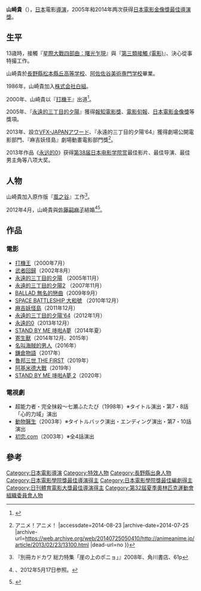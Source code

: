 {{Infobox entertainer
| type  =导演
| name = 山崎貴
| image =  27th_Tokyo_International_Film_Festival_Takashi_Yamazaki_from_Parasyte.jpg
| caption = 山崎貴在第27[[东京国际电影节|东京国际电影节]]上
| birth_date = {{Birth date and age|mf=yes|1964|6|12}}
| birth_place = {{JPN}}[[長野縣|長野縣]][[松本市|松本市]]
| years_active = 
| awards = 
| yokohamafilmawards = '''最佳技術'''<br>2005年 《[[永遠的三丁目的夕陽|永遠的三丁目的夕陽]]》
| hochifilmawards = '''最佳影片'''<br>2005年 《[[永遠的三丁目的夕陽|永遠的三丁目的夕陽]]》
| kinemajunpotop10awards = '''讀者選出日本電影最佳導演'''<br>2005年 《[[永遠的三丁目的夕陽|永遠的三丁目的夕陽]]》
| japanacademyawards = '''[[日本電影學院獎最佳動畫片獎|最佳動畫片獎]]'''<br>2014年 《[[STAND_BY_ME_哆啦A夢|STAND BY ME 哆啦A夢]]》<br>'''[[日本電影學院獎最佳導演獎|最佳導演獎]]'''<br>2005年 《[[永遠的三丁目的夕陽|永遠的三丁目的夕陽]]》<br>2014年 《[[永遠的0|永遠的0]]》<br>'''最佳編劇獎'''<br>2005年 《[[永遠的三丁目的夕陽|永遠的三丁目的夕陽]]》
}}

'''山崎貴'''（{{bd|1964年|6月12日|||Yamazaki Takashi}}），[[日本|日本]]電影[[導演|導演]]，2005年和2014年两次获得[[日本電影金像獎最佳導演獎|日本電影金像獎最佳導演獎]]。

==生平==
13歳時，接觸『[[星際大戰四部曲：曙光乍現|星際大戰四部曲：曙光乍現]]』與『[[第三類接觸_(電影)|第三類接觸 (電影)]]』、決心從事特撮工作。

山崎貴於[[長野縣松本縣丘高等学校|長野縣松本縣丘高等学校]]、[[阿佐佐谷美術専門学校|阿佐佐谷美術専門学校]]畢業。

1986年，山崎貴加入[[白組|株式会社白組]]。

2000年、山崎貴以『[[打機王|打機王]]』出道<ref>{{Cite book|language=ja|date = 2001-04-30|title = 宇宙船YEAR BOOK 2001|series = [[宇宙船_(雑誌)|宇宙船]]別冊|publisher = [[朝日ソノラマ|朝日ソノラマ]] |page = 69 |chapter = 「ジュブナイル」山崎貴監督インタビュー |id = 雑誌コード：01844-04}}</ref>。

2005年、『[[永遠的三丁目的夕陽|永遠的三丁目的夕陽]]』獲得[[報知電影獎|報知電影獎]]、[[電影旬報|電影旬報]]、[[日本電影金像獎|日本電影金像獎]]等獎項。

2013年、設立[[VFX-JAPANアワード|VFX-JAPANアワード]]、『永遠的三丁目的夕陽‘64』獲得劇場公開電影部門、『麻吉妖怪島』劇場動畫電影部門獎<ref>{{Cite web |url=http://animeanime.jp/article/2013/02/23/13100.html |title=「三丁目の夕日’64」、もののけ島、巨神兵など　VFX-JAPANアワード受賞 {{!}} アニメ！アニメ！ |accessdate=2014-08-23 |archive-date=2014-07-25 |archive-url=https://web.archive.org/web/20140725050410/http://animeanime.jp/article/2013/02/23/13100.html |dead-url=no }}</ref>。

2013年作品《[[永远的0|永远的0]]》获得[[第38届日本电影学院赏|第38届日本电影学院赏]]最佳影片、最佳导演、最佳男主角等八项大奖。

== 人物 ==
山崎貴加入原作版『[[風之谷_(電影)|風之谷]]』工作<ref>『別冊カドカワ 総力特集「崖の上のポニョ」』2008年、角川書店、61p</ref>。

2012年4月，山崎貴與[[佐藤嗣麻子|佐藤嗣麻子]]結婚<ref>{{Twitter status|satoshimako|201233684907556865|佐藤嗣麻子（@satoshimako）2012年5月12日の発言}}、2012年5月17日参照。</ref><ref>{{Cite web |author= |date=2012-06-01 |url=http://www.yomiuri.co.jp/entertainment/news/20120601-OYT1T00156.htm |title=映画監督の山崎貴さんと佐藤嗣麻子さんが結婚 |work=[[YOMIURI_ONLINE|YOMIURI ONLINE]] |publisher=[[読売新聞社|読売新聞社]] |accessdate=2012-06-03 |archive-date=2012-06-04 |archive-url=https://web.archive.org/web/20120604073335/http://www.yomiuri.co.jp/entertainment/news/20120601-OYT1T00156.htm |dead-url=no }}</ref>。

==作品==
=== 電影 ===
* [[打機王|打機王]]（2000年7月）
* [[武者回歸|武者回歸]]（2002年8月）
* [[永遠的三丁目的夕陽|永遠的三丁目的夕陽]] （2005年11月）
* [[永遠的三丁目的夕陽2|永遠的三丁目的夕陽2]] （2007年11月）
* [[BALLAD_無名的戀曲|BALLAD 無名的戀曲]]（2009年9月）
* [[SPACE_BATTLESHIP_大和號|SPACE BATTLESHIP 大和號]] （2010年12月）
* [[麻吉妖怪島|麻吉妖怪島]]（2011年12月）
* [[永遠的三丁目的夕陽'64|永遠的三丁目的夕陽'64]]（2012年1月）
* [[永遠的0|永遠的0]]（2013年12月）
* [[STAND_BY_ME_哆啦A夢|STAND BY ME 哆啦A夢]]（2014年夏）
* [[寄生獸|寄生獸]]（2014年12月、2015年）
* [[名叫海賊的男人|名叫海賊的男人]]（2016年）
* [[鎌倉物語|鎌倉物語]]（2017年）
* [[魯邦三世_THE_FIRST|魯邦三世 THE FIRST]]（2019年）
* [[阿基米德大戰|阿基米德大戰]]（2019年）
* [[STAND_BY_ME_哆啦A夢_2|STAND BY ME 哆啦A夢 2]]（2020年）

=== 電視劇 ===
* 超能力者・完全抹殺〜七瀬ふたたび（1998年）※タイトル演出・第7・8話「心的力域」演出
* [[動物醫生|動物醫生]]（2003年）※タイトルバック演出・エンディング演出・第7・10話演出
* [[初恋.com|初恋.com]]（2003年）※全4話演出

== 參考 ==
{{Reflist}}

{{山崎贵}}
{{日本電影金像獎最佳導演}}
{{日本電影學院獎最佳編劇}}
{{日刊體育電影大獎導演獎}}
{{Authority control}}

{{DEFAULTSORT:Yamazaki Takashi}}
[[Category:日本電影導演|Category:日本電影導演]]
[[Category:特效人物|Category:特效人物]]
[[Category:長野縣出身人物|Category:長野縣出身人物]]
[[Category:日本電影學院獎最佳導演得主|Category:日本電影學院獎最佳導演得主]]
[[Category:日本電影學院獎最佳編劇得主|Category:日本電影學院獎最佳編劇得主]]
[[Category:日刊體育電影大獎最佳導演得主|Category:日刊體育電影大獎最佳導演得主]]
[[Category:第32屆夏季奧林匹克運動會組織委員會人物|Category:第32屆夏季奧林匹克運動會組織委員會人物]]